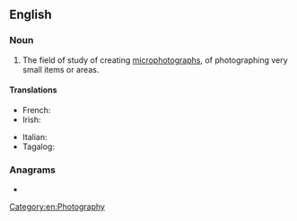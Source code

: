 ==English==

===Noun===
{{en-noun|-}}

# The field of study of creating [[microphotograph]]s, of photographing very small items or areas.

====Translations====
{{trans-top|field of study}}
* French: {{t+|fr|microphotographie|f}}
* Irish: {{t|ga|micreafótagrafaíocht|f}}
{{trans-mid}}
* Italian: {{t|it|microfotografia|f}}
* Tagalog: {{t|tl|miklarawanan}}
{{trans-bottom}}

===Anagrams===
* {{anagrams|en|photomicrography}}

[[Category:en:Photography]]